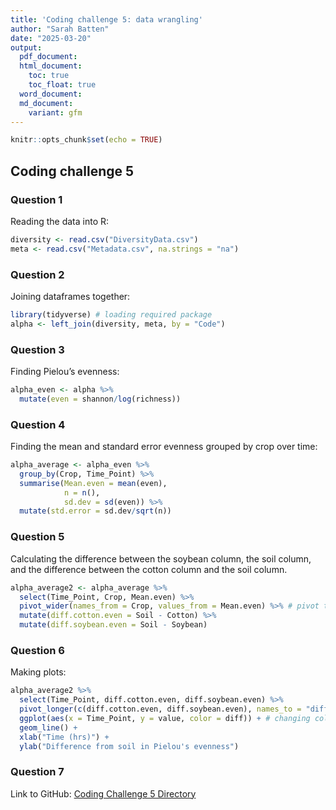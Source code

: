 ```yaml
---
title: 'Coding challenge 5: data wrangling'
author: "Sarah Batten"
date: "2025-03-20"
output: 
  pdf_document:
  html_document:
    toc: true
    toc_float: true
  word_document:
  md_document:
    variant: gfm
---
```


```r
knitr::opts_chunk$set(echo = TRUE)
```

## Coding challenge 5

### Question 1
Reading the data into R: 
```r
diversity <- read.csv("DiversityData.csv")
meta <- read.csv("Metadata.csv", na.strings = "na")
```

### Question 2
Joining dataframes together: 
```r
library(tidyverse) # loading required package
alpha <- left_join(diversity, meta, by = "Code")
```

### Question 3
Finding Pielou's evenness:
```r
alpha_even <- alpha %>%
  mutate(even = shannon/log(richness))
```

### Question 4
Finding the mean and standard error evenness grouped by crop over time:
```r
alpha_average <- alpha_even %>%
  group_by(Crop, Time_Point) %>%
  summarise(Mean.even = mean(even),
            n = n(),
            sd.dev = sd(even)) %>%
  mutate(std.error = sd.dev/sqrt(n))
```
### Question 5 
Calculating the difference between the soybean column, the soil column, and the difference between the cotton column and the soil column.

```r
alpha_average2 <- alpha_average %>%
  select(Time_Point, Crop, Mean.even) %>%
  pivot_wider(names_from = Crop, values_from = Mean.even) %>% # pivot to wide format
  mutate(diff.cotton.even = Soil - Cotton) %>%
  mutate(diff.soybean.even = Soil - Soybean)
```

### Question 6
Making plots:

```r
alpha_average2 %>%
  select(Time_Point, diff.cotton.even, diff.soybean.even) %>%
  pivot_longer(c(diff.cotton.even, diff.soybean.even), names_to = "diff") %>%
  ggplot(aes(x = Time_Point, y = value, color = diff)) + # changing color to 'diff' variable
  geom_line() +
  xlab("Time (hrs)") +
  ylab("Difference from soil in Pielou's evenness")
```

### Question 7
Link to GitHub: 
[Coding Challenge 5 Directory](https://github.com/sarahbatten/PLPA6820/Coding_Challenge_5)